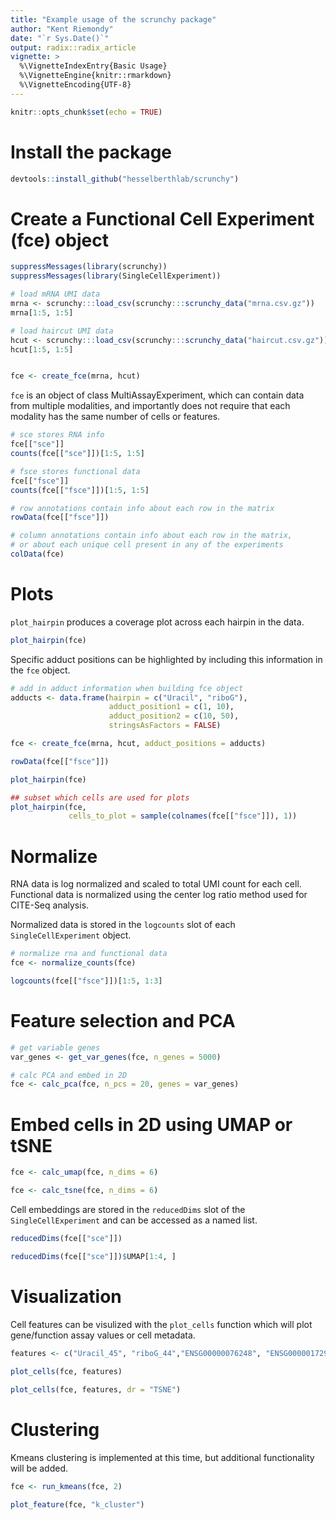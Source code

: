 ```yaml
---
title: "Example usage of the scrunchy package"
author: "Kent Riemondy"
date: "`r Sys.Date()`"
output: radix::radix_article
vignette: >
  %\VignetteIndexEntry{Basic Usage}
  %\VignetteEngine{knitr::rmarkdown}
  %\VignetteEncoding{UTF-8}
---
```


```r
knitr::opts_chunk$set(echo = TRUE)
```

# Install the package

```r
devtools::install_github("hesselberthlab/scrunchy")
```

# Create a Functional Cell Experiment (fce) object

```r
suppressMessages(library(scrunchy))
suppressMessages(library(SingleCellExperiment))

# load mRNA UMI data
mrna <- scrunchy:::load_csv(scrunchy:::scrunchy_data("mrna.csv.gz"))
mrna[1:5, 1:5]

# load haircut UMI data
hcut <- scrunchy:::load_csv(scrunchy:::scrunchy_data("haircut.csv.gz"))
hcut[1:5, 1:5]


fce <- create_fce(mrna, hcut)
```

`fce` is an object of class MultiAssayExperiment, which can contain data from multiple modalities, and
importantly does not require that each modality has the same number of cells or features. 

```r
# sce stores RNA info
fce[["sce"]]
counts(fce[["sce"]])[1:5, 1:5]

# fsce stores functional data
fce[["fsce"]]
counts(fce[["fsce"]])[1:5, 1:5]

# row annotations contain info about each row in the matrix
rowData(fce[["fsce"]])

# column annotations contain info about each row in the matrix, 
# or about each unique cell present in any of the experiments
colData(fce)
```

# Plots

`plot_hairpin` produces a coverage plot across each hairpin in the data.

```r
plot_hairpin(fce)
```

Specific adduct positions can be highlighted by including this information in the `fce` object.

```r
# add in adduct information when building fce object
adducts <- data.frame(hairpin = c("Uracil", "riboG"),
                      adduct_position1 = c(1, 10),
                      adduct_position2 = c(10, 50),
                      stringsAsFactors = FALSE)

fce <- create_fce(mrna, hcut, adduct_positions = adducts)

rowData(fce[["fsce"]])

plot_hairpin(fce)
```

```r
## subset which cells are used for plots
plot_hairpin(fce,
             cells_to_plot = sample(colnames(fce[["fsce"]]), 1))
```

# Normalize

RNA data is log normalized and scaled to total UMI count for each cell. Functional data is normalized using the center log ratio method used for CITE-Seq analysis.

Normalized data is stored in the `logcounts` slot of each `SingleCellExperiment` object.


```r
# normalize rna and functional data
fce <- normalize_counts(fce)

logcounts(fce[["fsce"]])[1:5, 1:3]
```

# Feature selection and PCA


```r
# get variable genes
var_genes <- get_var_genes(fce, n_genes = 5000) 

# calc PCA and embed in 2D
fce <- calc_pca(fce, n_pcs = 20, genes = var_genes)
```

# Embed cells in 2D using UMAP or tSNE


```r
fce <- calc_umap(fce, n_dims = 6)

fce <- calc_tsne(fce, n_dims = 6)
```


Cell embeddings are stored in the `reducedDims` slot of the `SingleCellExperiment` and can be accessed as a named list.


```r
reducedDims(fce[["sce"]])

reducedDims(fce[["sce"]])$UMAP[1:4, ]
```

# Visualization

Cell features can be visulized with the `plot_cells` function which will plot gene/function assay values or cell metadata. 


```r
features <- c("Uracil_45", "riboG_44","ENSG00000076248", "ENSG00000172922")
 
plot_cells(fce, features)

plot_cells(fce, features, dr = "TSNE")
```


# Clustering
  
  Kmeans clustering is implemented at this time, but additional functionality will be added. 
  
  
```r
fce <- run_kmeans(fce, 2)

plot_feature(fce, "k_cluster")
```
